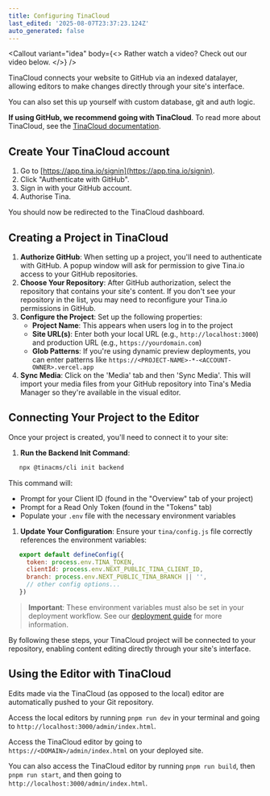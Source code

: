 ```yaml
---
title: Configuring TinaCloud
last_edited: '2025-08-07T23:37:23.124Z'
auto_generated: false
---
```


<Callout
  variant="idea"
  body={<>
    Rather watch a video? Check out our video below.
  </>}
/>

<youtube embedSrc="https://www.youtube.com/embed/sTVd8CYtXrA?si=XjFqX35NwcNgVhP3" caption="" />

TinaCloud connects your website to GitHub via an indexed datalayer, allowing editors to make changes directly through your site's interface.

You can also set this up yourself with custom database, git and auth logic.

**If using GitHub, we recommend going with TinaCloud**. To read more about TinaCloud, see the [TinaCloud documentation](https://tina.io/docs/tina-cloud/introduction).

## Create Your TinaCloud account

1. Go to [https://app.tina.io/signin](https://app.tina.io/signin).
2. Click "Authenticate with GitHub".
3. Sign in with your GitHub account.
4. Authorise Tina.

You should now be redirected to the TinaCloud dashboard.

## Creating a Project in TinaCloud

1. **Authorize GitHub**: When setting up a project, you'll need to authenticate with GitHub. A popup window will ask for permission to give Tina.io access to your GitHub repositories.
2. **Choose Your Repository**: After GitHub authorization, select the repository that contains your site's content. If you don't see your repository in the list, you may need to reconfigure your Tina.io permissions in GitHub.
3. **Configure the Project**: Set up the following properties:
   * **Project Name**: This appears when users log in to the project
   * **Site URL(s)**: Enter both your local URL (e.g., `http://localhost:3000`) and production URL (e.g., `https://yourdomain.com`)
   * **Glob Patterns**: If you're using dynamic preview deployments, you can enter patterns like `https://<PROJECT-NAME>-*-<ACCOUNT-OWNER>.vercel.app`
4. **Sync Media**: Click on the 'Media' tab and then 'Sync Media'. This will import your media files from your GitHub repository into Tina's Media Manager so they're available in the visual editor.

## Connecting Your Project to the Editor

Once your project is created, you'll need to connect it to your site:

1. **Run the Backend Init Command**:

```bash
   npx @tinacms/cli init backend
```

This command will:

* Prompt for your Client ID (found in the "Overview" tab of your project)
* Prompt for a Read Only Token (found in the "Tokens" tab)
* Populate your `.env` file with the necessary environment variables

1. **Update Your Configuration**: Ensure your `tina/config.js` file correctly references the environment variables:

```javascript
   export default defineConfig({
     token: process.env.TINA_TOKEN,
     clientId: process.env.NEXT_PUBLIC_TINA_CLIENT_ID,
     branch: process.env.NEXT_PUBLIC_TINA_BRANCH || '',
     // other config options...
   })
```

> **Important**: These environment variables must also be set in your deployment workflow. See our [deployment guide](/docs/set-up/deploying-your-docs) for more information.

By following these steps, your TinaCloud project will be connected to your repository, enabling content editing directly through your site's interface.

## Using the Editor with TinaCloud

Edits made via the TinaCloud (as opposed to the local) editor are automatically pushed to your Git repository.

Access the local editors by running `pnpm run dev` in your terminal and going to `http://localhost:3000/admin/index.html`.

Access the TinaCloud editor by going to `https://<DOMAIN>/admin/index.html` on your deployed site.

You can also access the TinaCloud editor by running `pnpm run build`, then `pnpm run start`, and then going to `http://localhost:3000/admin/index.html`.
